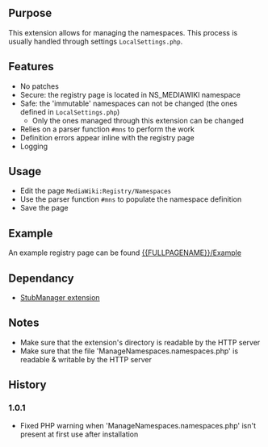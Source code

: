 {{Extension
|name        = ManageNamespaces
|status      = beta
|type        = parser
|hook1       = ParserAfterTidy
|author      = [[user:jldupont|Jean-Lou Dupont]]
|image       =
|version     = 1.0.1
|update      =
|mediawiki   = 1.10, 1.11
|download    = [http://mediawiki.googlecode.com/svn/trunk/extensions/ManageNamespaces/ SVN]
|readme      =
|changelog   = See SVN ($Id: ManageNamespaces.doc.wikitext 791 2007-09-18 13:52:50Z jeanlou.dupont $)
|description = 
|parameters  =
|rights      =
|example     =
}}
== Purpose ==
This extension allows for managing the namespaces. This process is usually handled through settings <code>LocalSettings.php</code>.

== Features ==
* No patches
* Secure: the registry page is located in NS_MEDIAWIKI namespace
* Safe: the 'immutable' namespaces can not be changed (the ones defined in <code>LocalSettings.php</code>)
** Only the ones managed through this extension can be changed
* Relies on a parser function <code>#mns</code> to perform the work
* Definition errors appear inline with the registry page
* Logging

== Usage ==
* Edit the page <code>MediaWiki:Registry/Namespaces</code>
* Use the parser function <code>#mns</code> to populate the namespace definition
* Save the page

== Example ==
An example registry page can be found [[{{FULLPAGENAME}}/Example]]

== Dependancy ==
* [[Extension:StubManager|StubManager extension]]

{{Pear|ManageNamespaces}}

== Notes ==
* Make sure that the extension's directory is readable by the HTTP server
* Make sure that the file 'ManageNamespaces.namespaces.php' is readable & writable by the HTTP server

== History ==
=== 1.0.1 ===
* Fixed PHP warning when 'ManageNamespaces.namespaces.php' isn't present at first use after installation